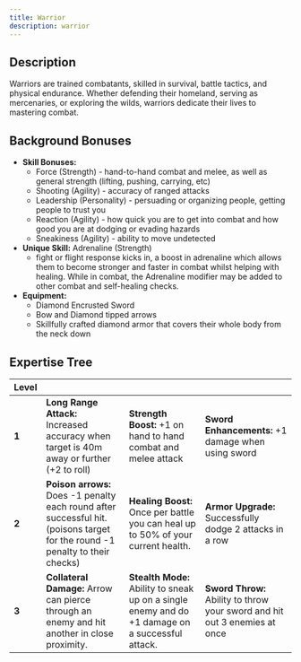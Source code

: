 ```yaml
---
title: Warrior
description: warrior
---
```


## Description

Warriors are trained combatants, skilled in survival, battle tactics, and physical endurance. Whether defending their homeland, serving as mercenaries, or exploring the wilds, warriors dedicate their lives to mastering combat.

## Background Bonuses

- **Skill Bonuses:**
  - Force (Strength) - hand-to-hand combat and melee, as well as general strength (lifting, pushing, carrying, etc)
  - Shooting (Agility) - accuracy of ranged attacks
  - Leadership (Personality) - persuading or organizing people, getting people to trust you
  - Reaction (Agility) - how quick you are to get into combat and how good you are at dodging or evading hazards
  - Sneakiness (Agility) - ability to move undetected
- **Unique Skill:** Adrenaline (Strength)
  - fight or flight response kicks in, a boost in adrenaline which allows them to become stronger and faster in combat whilst helping with healing. While in combat, the Adrenaline modifier may be added to other combat and self-healing checks. 
- **Equipment:**
  - Diamond Encrusted Sword
  - Bow and Diamond tipped arrows
  - Skillfully crafted diamond armor that covers their whole body from the neck down

## Expertise Tree
| **Level**   |             |             |             |
|-------------|-------------|-------------|-------------|
| **1**       | **Long Range Attack:** Increased accuracy when target is 40m away or further (+2 to roll)                                     | **Strength Boost:** +1 on hand to hand combat and melee attack                                   | **Sword Enhancements:** +1 damage when using sword                          |
| **2**       | **Poison arrows:** Does -1 penalty each round after successful hit. (poisons target for the round -1 penalty to their checks) | **Healing Boost:** Once per battle you can heal up to 50% of your current health.                | **Armor Upgrade:** Successfully dodge 2 attacks in a row                    |
| **3**       | **Collateral Damage:** Arrow can pierce through an enemy and hit another in close proximity.                                  | **Stealth Mode:** Ability to sneak up on a single enemy and do +1 damage on a successful attack. | **Sword Throw:** Ability to throw your sword and hit  out 3 enemies at once |

